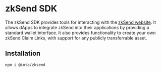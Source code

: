 # zkSend SDK

The zkSend SDK provides tools for interacting with the [zkSend website](https://zksend.com). It
allows dApps to integrate zkSend into their applications by providing a standard wallet interface.
It also provides functionality to create your own zkSend Claim Links, with support for any publicly
transferrable asset.

## Installation

```sh npm2yarn
npm i @iota/zksend
```
